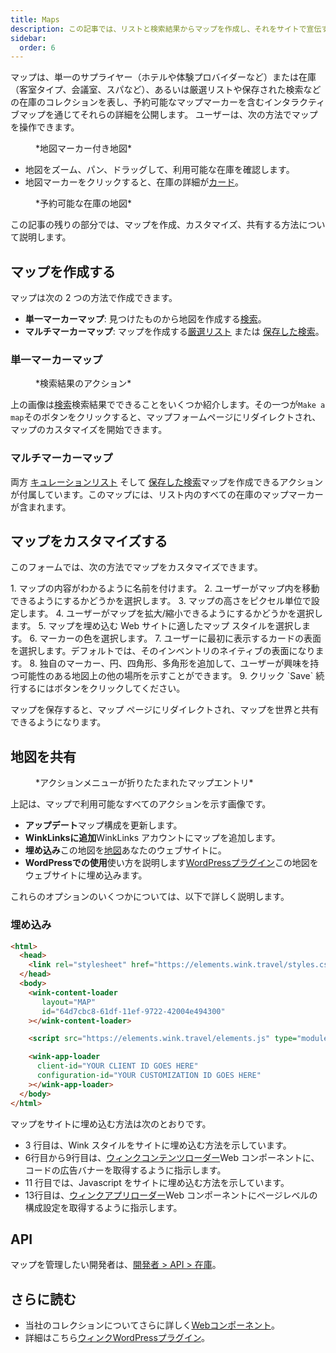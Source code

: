 ```yaml
---
title: Maps
description: この記事では、リストと検索結果からマップを作成し、それをサイトで宣伝する方法を段階的に説明します。
sidebar:
  order: 6
---
```


マップは、単一のサプライヤー（ホテルや体験プロバイダーなど）または在庫（客室タイプ、会議室、スパなど）、あるいは厳選リストや保存された検索などの在庫のコレクションを表し、予約可能なマップマーカーを含むインタラクティブマップを通じてそれらの詳細を公開します。
ユーザーは、次の方法でマップを操作できます。

<figure>
  <CloudinaryImage width="700" height="393" resize="scale" quality="best" alt="マーカー付き地図" src="academy/map-example" errorImage="noimage_opaque_nyrtl0.png" />

  <figcaption>*地図マーカー付き地図*</figcaption>
</figure>


* 地図をズーム、パン、ドラッグして、利用可能な在庫を確認します。
* 地図マーカーをクリックすると、在庫の詳細が[カード](/studio/cards)。

<figure>
  <CloudinaryImage width="700" height="568" resize="scale" quality="best" alt="カードを開いた地図" src="academy/map-example-card" errorImage="noimage_opaque_nyrtl0.png" />

  <figcaption>*予約可能な在庫の地図*</figcaption>
</figure>


この記事の残りの部分では、マップを作成、カスタマイズ、共有する方法について説明します。

## マップを作成する

マップは次の 2 つの方法で作成できます。

* **単一マーカーマップ**: 見つけたものから地図を作成する[検索](/studio/search)。
* **マルチマーカーマップ**: マップを作成する[厳選リスト](/studio/curated-lists) または [保存した検索](/studio/saved-searches)。

### 単一マーカーマップ

<figure>
  <CloudinaryImage width="350" height="238" resize="scale" quality="best" alt="アクション" src="academy/inventory-actions" errorImage="noimage_opaque_nyrtl0.png" />

  <figcaption>*検索結果のアクション*</figcaption>
</figure>


上の画像は[検索](/studio/search)検索結果でできることをいくつか紹介します。その一つが`Make a map`そのボタンをクリックすると、マップフォームページにリダイレクトされ、マップのカスタマイズを開始できます。

### マルチマーカーマップ

両方 [キュレーションリスト](/studio/curated-lists#list-actions) そして [保存した検索](/studio/saved-searches#list-actions)マップを作成できるアクションが付属しています。このマップには、リスト内のすべての在庫のマップマーカーが含まれます。

## マップをカスタマイズする

このフォームでは、次の方法でマップをカスタマイズできます。

<Steps>
  1. マップの内容がわかるように名前を付けます。
  2. ユーザーがマップ内を移動できるようにするかどうかを選択します。
  3. マップの高さをピクセル単位で設定します。
  4. ユーザーがマップを拡大/縮小できるようにするかどうかを選択します。
  5. マップを埋め込む Web サイトに適したマップ スタイルを選択します。
  6. マーカーの色を選択します。
  7. ユーザーに最初に表示するカードの表面を選択します。デフォルトでは、そのインベントリのネイティブの表面になります。
  8. 独自のマーカー、円、四角形、多角形を追加して、ユーザーが興味を持つ可能性のある地図上の他の場所を示すことができます。
  9. クリック `Save` 続行するにはボタンをクリックしてください。
</Steps>


マップを保存すると、マップ ページにリダイレクトされ、マップを世界と共有できるようになります。

## 地図を共有

<figure>
  <CloudinaryImage width="350" height="946" resize="scale" quality="best" alt="地図" src="academy/map" errorImage="noimage_opaque_nyrtl0.png" />

  <figcaption>*アクションメニューが折りたたまれたマップエントリ*</figcaption>
</figure>


上記は、マップで利用可能なすべてのアクションを示す画像です。

* **アップデート**マップ構成を更新します。
* **WinkLinksに追加**WinkLinks アカウントにマップを追加します。
* **埋め込み**この地図を[地図](/developers/web-components/#content-loader)あなたのウェブサイトに。
* **WordPressでの使用**使い方を説明します[WordPressプラグイン](/developers/wordpress)この地図をウェブサイトに埋め込みます。

これらのオプションのいくつかについては、以下で詳しく説明します。

### 埋め込み

```html {3, 6-9, 11, 13-16}
<html>
  <head>
    <link rel="stylesheet" href="https://elements.wink.travel/styles.css"></link>
  </head>
  <body>
    <wink-content-loader
       layout="MAP"
       id="64d7cbc8-61df-11ef-9722-42004e494300"
    ></wink-content-loader>

    <script src="https://elements.wink.travel/elements.js" type="module" defer></script>

    <wink-app-loader
      client-id="YOUR CLIENT ID GOES HERE"
      configuration-id="YOUR CUSTOMIZATION ID GOES HERE"
    ></wink-app-loader>
  </body>
</html>
```

マップをサイトに埋め込む方法は次のとおりです。

* 3 行目は、Wink スタイルをサイトに埋め込む方法を示しています。
* 6行目から9行目は、[ウィンクコンテンツローダー](/developers/web-components/#content-loader)Web コンポーネントに、コードの広告バナーを取得するように指示します。
* 11 行目では、Javascript をサイトに埋め込む方法を示しています。
* 13行目は、[ウィンクアプリローダー](/developers/web-components/#application-loader)Web コンポーネントにページレベルの構成設定を取得するように指示します。

## API

マップを管理したい開発者は、[開発者 > API > 在庫](/developers/apis/#inventory-api)。

## さらに読む

* 当社のコレクションについてさらに詳しく[Webコンポーネント](/developers/web-components)。
* 詳細はこちら[ウィンクWordPressプラグイン](/developers/wordpress)。

